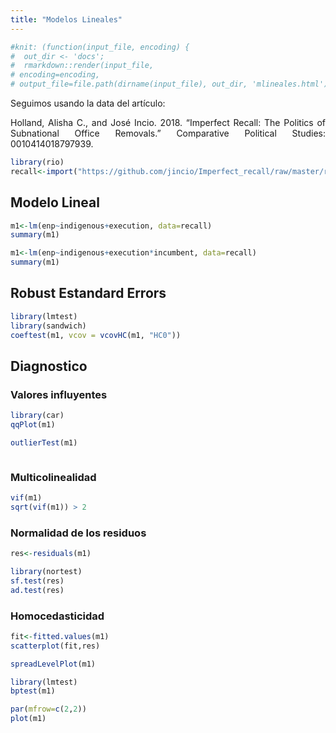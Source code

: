 ```yaml
---
title: "Modelos Lineales"
---
```


<style>
body {
text-align: justify}
</style>

```r
#knit: (function(input_file, encoding) {
#  out_dir <- 'docs';
#  rmarkdown::render(input_file,
# encoding=encoding,
# output_file=file.path(dirname(input_file), out_dir, 'mlineales.html'))})
```

Seguimos usando la data del artículo:

Holland, Alisha C., and José Incio. 2018. “Imperfect Recall: The Politics of Subnational Office Removals.” Comparative Political Studies: 0010414018797939.

```r
library(rio)
recall<-import("https://github.com/jincio/Imperfect_recall/raw/master/recalldataset.dta")
```

## Modelo Lineal 

```r
m1<-lm(enp~indigenous+execution, data=recall)
summary(m1)
```

```r
m1<-lm(enp~indigenous+execution*incumbent, data=recall)
summary(m1)
```

## Robust Estandard Errors


```r
library(lmtest)
library(sandwich)
coeftest(m1, vcov = vcovHC(m1, "HC0")) 
```

## Diagnostico

### Valores influyentes 

```r
library(car)
qqPlot(m1)
```

```r
outlierTest(m1) 
```

```r

```

### Multicolinealidad

```r
vif(m1)
sqrt(vif(m1)) > 2 
```

### Normalidad de los residuos 

```r
res<-residuals(m1)
```

```r
library(nortest)
sf.test(res)
ad.test(res)
```

### Homocedasticidad

```r
fit<-fitted.values(m1)
scatterplot(fit,res)
```

```r
spreadLevelPlot(m1)
```

```r
library(lmtest)
bptest(m1)
```

```r
par(mfrow=c(2,2))
plot(m1)
```

